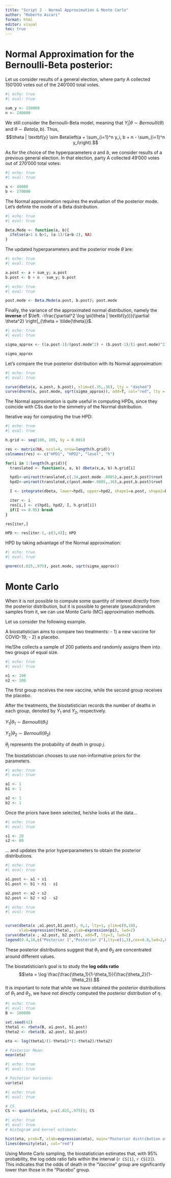 ```yaml
---
title: "Script 2 - Normal Approximation & Monte Carlo"
author: "Roberto Ascari"
format: html
editor: visual
toc: true
---
```


# Normal Approximation for the Bernoulli-Beta posterior:

Let us consider results of a general election, where party A collected 150'000 votes out of the 240'000 total votes.

```r
#| echo: true
#| eval: true

sum_y <- 150000
n <- 240000
```

We still consider the Bernoulli-Beta model, meaning that $Y_i | \theta \sim Bernoulli(\theta)$ and $\theta \sim Beta(a, b)$. Thus, $$\theta | \textbf{y} \sim Beta\left(a + \sum_{i=1}^n y_i, b + n - \sum_{i=1}^n y_i\right).$$

As for the choice of the hyperparameters $a$ and $b$, we consider results of a previous general election. In that election, party A collected 49'000 votes out of 270'000 total votes:

```r
#| echo: true
#| eval: true

a <- 49000
b <- 270000
```

The Normal approximation requires the evaluation of the posterior mode. Let's definte the mode of a Beta distribution.

```r
#| echo: true
#| eval: true

Beta.Mode <- function(a, b){
  ifelse(a>1 & b>1, (a-1)/(a+b-2), NA)
}
```

The updated hyperparameters and the posterior mode $\tilde{\theta}$ are:

```r
#| echo: true
#| eval: true

a.post <- a + sum_y; a.post
b.post <- b + n - sum_y; b.post
```

```r
#| echo: true
#| eval: true

post.mode <- Beta.Mode(a.post, b.post); post.mode
```

Finally, the variance of the approximated normal distribution, namely the **inverse** of $\left. -\frac{\partial^2 \log \pi(\theta | \textbf{y})}{\partial \theta^2} \right|_{\theta = \tilde{\theta}}$.

```r
#| echo: true
#| eval: true

sigma_approx <- ((a.post-1)/(post.mode^2) + (b.post-1)/(1-post.mode)^2)^(-1)

sigma_approx
```

Let's compare the true posterior distribution with its Normal approximation:

```r
#| echo: true
#| eval: true

curve(dbeta(x, a.post, b.post), xlim=c(.35,.36), lty = "dashed")
curve(dnorm(x, post.mode, sqrt(sigma_approx)), add=T, col="red", lty = "dotted")
```

The Normal approximation is quite useful in computing HPDs, since they coincide with CSs due to the simmetry of the Normal distribution.

Iterative way for computing the true HPD:

```r
#| echo: true
#| eval: true

h.grid <- seq(100, 105, by = 0.001)

res <- matrix(NA, ncol=4, nrow=length(h.grid))
colnames(res) <- c("HPD1", "HPD2", "level", "h")

for(i in 1:length(h.grid)){
  translated <- function(x, a, b) dbeta(x,a, b)-h.grid[i]

  hpd1<-uniroot(translated,c(.34,post.mode-.0005),a.post,b.post)$root
  hpd2<-uniroot(translated,c(post.mode+.0005,.36),a.post,b.post)$root

  I <- integrate(dbeta, lower=hpd1, upper=hpd2, shape1=a.post, shape2=b.post)$value

  iter <- i
  res[i,] <- c(hpd1, hpd2, I, h.grid[i])
  if(I <= 0.95) break
}

res[iter,]

HPD <- res[iter-1,-c(3,4)]; HPD
```

HPD by taking advantage of the Normal approximation:

```r
#| echo: true
#| eval: true

qnorm(c(.025,.975), post.mode, sqrt(sigma_approx))
```

# Monte Carlo

When it is not possible to compute some quantity of interest directly from the posterior distribution, but it is possible to generate (pseudo)random samples from it, we can use Monte Carlo (MC) approximation methods.

Let us consider the following example.

A biostatistician aims to compare two treatments: - 1) a new vaccine for COVID-19; - 2) a placebo.

He/She collects a sample of 200 patients and randomly assigns them into two groups of equal size.

```r
#| echo: true
#| eval: true

n1 <- 100
n2 <- 100
```

The first group receives the new vaccine, while the second group receives the placebo.

After the treatments, the biostatistician records the number of deaths in each group, denoted by $Y_1$ and $Y_2$, respectively.

$Y_1|\theta_1 \sim Bernoulli(\theta_1)$

$Y_2| \theta_2 \sim Bernoulli(\theta_2)$

$\theta_j$ represents the probability of death in group $j$.

The biostatistician chooses to use non-informative priors for the parameters.

```r
#| echo: true
#| eval: true

a1 <- 1
b1 <- 1

a2 <- 1
b2 <- 1
```

Once the priors have been selected, he/she looks at the data...

```r
#| echo: true
#| eval: true

s1 <- 20
s2 <- 80
```

... and updates the prior hyperparameters to obtain the posterior distributions.

```r
#| echo: true
#| eval: true

a1.post <- a1 + s1
b1.post <- b1 + n1 - s1

a2.post <- a2 + s2
b2.post <- b2 + n2 - s2
```

```r
#| echo: true
#| eval: true


curve(dbeta(x ,a1.post,b1.post), 0,1, lty=1, ylim=c(0,10),
      xlab=expression(theta), ylab=expression(pi), lwd=2)
curve(dbeta(x , a2.post, b2.post), add=T, lty=3, lwd=2)
legend(0.4,10,c("Posterior 1","Posterior 2"),lty=c(1,3),cex=0.8,lwd=2,bty="n")
```

These posterior distributions suggest that $\theta_1$ and $\theta_2$ are concentrated around different values.

The biostatistician's goal is to study the **log odds ratio** $$\eta = \log \frac{\frac{\theta_1}{1-\theta_1}}{\frac{\theta_2}{1-\theta_2}}.$$ It is important to note that while we have obtained the posterior distributions of $\theta_1$ and $\theta_2$, we have not directly computed the posterior distribution of $\eta$.

```r
#| echo: true
#| eval: true
B <- 100000

set.seed(42)
theta1 <- rbeta(B, a1.post, b1.post)
theta2 <- rbeta(B, a2.post, b2.post)

eta <- log(theta1/(1-theta1)*(1-theta2)/theta2)

# Posterior Mean:
mean(eta)
```

```r
#| echo: true
#| eval: true

# Posterior Variance:
var(eta)
```

```r
#| echo: true
#| eval: true

# CS
CS <- quantile(eta, p=c(.025,.975)); CS
```

```r
#| echo: true
#| eval: true
# Histogram and kernel estimate:

hist(eta, prob=T, xlab=expression(eta), main="Posterior distribution of log OR")
lines(density(eta), col="red")
```

Using Monte Carlo sampling, the biostatistician estimates that, with 95% probability, the log odds ratio falls within the interval (`r CS[1]`, `r CS[2]`).\
This indicates that the odds of death in the "Vaccine" group are significantly lower than those in the "Placebo" group.
